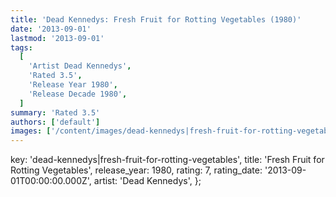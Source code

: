 ```yaml
---
title: 'Dead Kennedys: Fresh Fruit for Rotting Vegetables (1980)'
date: '2013-09-01'
lastmod: '2013-09-01'
tags:
  [
    'Artist Dead Kennedys',
    'Rated 3.5',
    'Release Year 1980',
    'Release Decade 1980',
  ]
summary: 'Rated 3.5'
authors: ['default']
images: ['/content/images/dead-kennedys|fresh-fruit-for-rotting-vegetables.jpg']
---
```


  key: 'dead-kennedys|fresh-fruit-for-rotting-vegetables',
  title: 'Fresh Fruit for Rotting Vegetables',
  release_year: 1980,
  rating: 7,
  rating_date: '2013-09-01T00:00:00.000Z',
  artist: 'Dead Kennedys',
};

<MusicRating data={data} />
